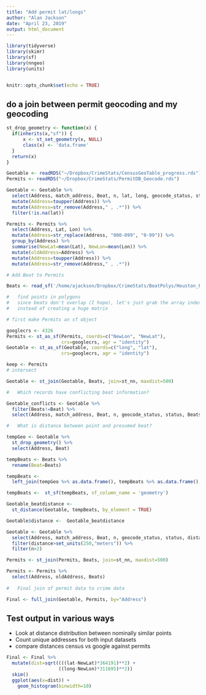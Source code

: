 ```yaml
---
title: "Add permit lat/longs"
author: "Alan Jackson"
date: "April 23, 2019"
output: html_document
---
```


```r

library(tidyverse)
library(skimr)
library(sf)
library(nngeo)
library(units)


knitr::opts_chunk$set(echo = TRUE)
```

##  do a join between permit geocoding and my geocoding

```r
st_drop_geometry <- function(x) {
  if(inherits(x,"sf")) {
      x <- st_set_geometry(x, NULL)
      class(x) <- 'data.frame'
  }
  return(x)
}

Geotable <- readRDS("~/Dropbox/CrimeStats/CensusGeoTable_progress.rds")
Permits <- readRDS("~/Dropbox/CrimeStats/PermitDB_Geocode.rds")

Geotable <- Geotable %>% 
  select(Address, match_address, Beat, n, lat, long, geocode_status, status) %>% 
  mutate(Address=toupper(Address)) %>% 
  mutate(Address=str_remove(Address," , .*")) %>% 
  filter(!is.na(lat))

Permits <- Permits %>% 
  select(Address, Lat, Lon) %>% 
  mutate(Address=str_replace(Address, "000-099", "0-99")) %>% 
  group_by(Address) %>% 
  summarise(NewLat=mean(Lat), NewLon=mean(Lon)) %>% 
  mutate(oldAddress=Address) %>% 
  mutate(Address=toupper(Address)) %>% 
  mutate(Address=str_remove(Address," , .*")) 

# Add Beat to Permits

Beats <- read_sf('/home/ajackson/Dropbox/CrimeStats/BeatPolys/Houston_Police_Beats.shp')

#   find points in polygons
#   since beats don't overlap (I hope), let's just grab the array index
#   instead of creating a huge matrix

# first make Permits an sf object

googlecrs <- 4326
Permits <- st_as_sf(Permits, coords=c("NewLon", "NewLat"),
                    crs=googlecrs, agr = "identity")
Geotable <- st_as_sf(Geotable, coords=c("long", "lat"),
                    crs=googlecrs, agr = "identity")

keep <- Permits
# intersect

Geotable <- st_join(Geotable, Beats, join=st_nn, maxdist=500) 

#   Which records have conflicting beat information?

Geotable_conflicts <- Geotable %>% 
  filter(Beats!=Beat) %>% 
  select(Address, match_address, Beat, n, geocode_status, status, Beats)

#   What is distance between point and presumed beat?

tempGeo <- Geotable %>% 
  st_drop_geometry() %>% 
  select(Address, Beat)

tempBeats <- Beats %>% 
  rename(Beat=Beats)   

tempBeats <- 
  left_join(tempGeo %>% as.data.frame(), tempBeats %>% as.data.frame(), by = "Beat") 

tempBeats <-  st_sf(tempBeats, sf_column_name = 'geometry')

Geotable_beatdistance <- 
  st_distance(Geotable, tempBeats, by_element = TRUE)

Geotable$distance <-  Geotable_beatdistance  

Geotable <- Geotable %>% 
  select(Address, match_address, Beat, n, geocode_status, status, distance) %>% 
  filter(distance>set_units(250,"meters")) %>% 
  filter(n>2)

Permits <- st_join(Permits, Beats, join=st_nn, maxdist=500) 

Permits <- Permits %>% 
  select(Address, oldAddress, Beats)
                      
#   Final join of permit data to crime data

Final <- full_join(Geotable, Permits, by="Address")

```


##    Test output in various ways

- Look at distance distribution between nominally similar points
- Count unique addresses for both input datasets
- compare distances census vs google against permits

```r

Final <- Final %>% 
  mutate(dist=sqrt((((lat-NewLat)*364191)**2) +
                   ((long-NewLon)*311695)**2)) 
  skim()
  ggplot(aes(x=dist)) +
    geom_histogram(binwidth=10)

```


